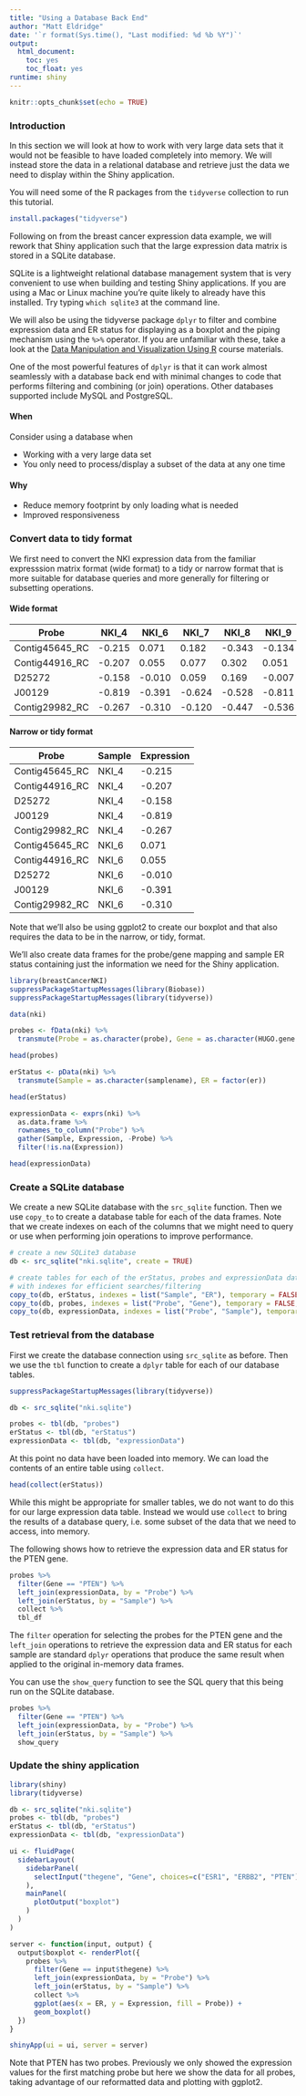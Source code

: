 ```yaml
---
title: "Using a Database Back End"
author: "Matt Eldridge"
date: '`r format(Sys.time(), "Last modified: %d %b %Y")`'
output:
  html_document:
    toc: yes
    toc_float: yes
runtime: shiny
---
```


```r
knitr::opts_chunk$set(echo = TRUE)
```


### Introduction

In this section we will look at how to work with very large data sets that it would not be feasible to have loaded completely into memory. We will instead store the data in a relational database and retrieve just the data we need to display within the Shiny application.

You will need some of the R packages from the `tidyverse` collection to run this tutorial.

```r
install.packages("tidyverse")
```

Following on from the breast cancer expression data example, we will rework that Shiny application such that the large expression data matrix is stored in a SQLite database.

SQLite is a lightweight relational database management system that is very convenient to use when building and testing Shiny applications. If you are using a Mac or Linux machine you're quite likely to already have this installed. Try typing `which sqlite3` at the command line.

We will also be using the tidyverse package `dplyr` to filter and combine expression data and ER status for displaying as a boxplot and the piping mechanism using the `%>%` operator. If you are unfamiliar with these, take a look at the [Data Manipulation and Visualization Using R](http://bioinformatics-core-shared-training.github.io/r-intermediate/) course materials.

One of the most powerful features of `dplyr` is that it can work almost seamlessly with a database back end with minimal changes to code that performs filtering and combining (or join) operations. Other databases supported include MySQL and PostgreSQL.

#### When

Consider using a database when

* Working with a very large data set
* You only need to process/display a subset of the data at any one time

#### Why

* Reduce memory footprint by only loading what is needed
* Improved responsiveness


### Convert data to tidy format

We first need to convert the NKI expression data from the familiar expresssion matrix format (wide format) to a tidy or narrow format that is more suitable for database queries and more generally for filtering or subsetting operations.

#### Wide format

Probe          |  NKI_4 |  NKI_6 |  NKI_7 |  NKI_8 |  NKI_9
---------------|--------|--------|--------|--------|-------
Contig45645_RC | -0.215 |  0.071 |  0.182 | -0.343 | -0.134
Contig44916_RC | -0.207 |  0.055 |  0.077 |  0.302 |  0.051
D25272         | -0.158 | -0.010 |  0.059 |  0.169 | -0.007
J00129         | -0.819 | -0.391 | -0.624 | -0.528 | -0.811
Contig29982_RC | -0.267 | -0.310 | -0.120 | -0.447 | -0.536

#### Narrow or tidy format

Probe          | Sample | Expression
---------------|--------|-----------
Contig45645_RC | NKI_4  |   -0.215
Contig44916_RC | NKI_4  |   -0.207
D25272         | NKI_4  |   -0.158
J00129         | NKI_4  |   -0.819
Contig29982_RC | NKI_4  |   -0.267
Contig45645_RC | NKI_6  |    0.071
Contig44916_RC | NKI_6  |    0.055
D25272         | NKI_6  |   -0.010
J00129         | NKI_6  |   -0.391
Contig29982_RC | NKI_6  |   -0.310

Note that we'll also be using ggplot2 to create our boxplot and that also requires the data to be in the narrow, or tidy, format.

We'll also create data frames for the probe/gene mapping and sample ER status containing just the information we need for the Shiny application.

```r
library(breastCancerNKI)
suppressPackageStartupMessages(library(Biobase))
suppressPackageStartupMessages(library(tidyverse))

data(nki)

probes <- fData(nki) %>%
  transmute(Probe = as.character(probe), Gene = as.character(HUGO.gene.symbol))

head(probes)

erStatus <- pData(nki) %>%
  transmute(Sample = as.character(samplename), ER = factor(er))

head(erStatus)

expressionData <- exprs(nki) %>%
  as.data.frame %>%
  rownames_to_column("Probe") %>%
  gather(Sample, Expression, -Probe) %>%
  filter(!is.na(Expression))

head(expressionData)
```


### Create a SQLite database

We create a new SQLite database with the `src_sqlite` function. Then we use `copy_to` to create a database table for each of the data frames. Note that we create indexes on each of the columns that we might need to query or use when performing join operations to improve performance.

```r
# create a new SQLite3 database
db <- src_sqlite("nki.sqlite", create = TRUE)

# create tables for each of the erStatus, probes and expressionData data frames
# with indexes for efficient searches/filtering
copy_to(db, erStatus, indexes = list("Sample", "ER"), temporary = FALSE, overwrite = TRUE)
copy_to(db, probes, indexes = list("Probe", "Gene"), temporary = FALSE, overwrite = TRUE)
copy_to(db, expressionData, indexes = list("Probe", "Sample"), temporary = FALSE, overwrite = TRUE)
```


### Test retrieval from the database

First we create the database connection using `src_sqlite` as before. Then we use the `tbl` function to create a `dplyr` table for each of our database tables.

```r
suppressPackageStartupMessages(library(tidyverse))

db <- src_sqlite("nki.sqlite")

probes <- tbl(db, "probes")
erStatus <- tbl(db, "erStatus")
expressionData <- tbl(db, "expressionData")
```

At this point no data have been loaded into memory. We can load the contents of an entire table using `collect`.

```r
head(collect(erStatus))
```

While this might be appropriate for smaller tables, we do not want to do this for our large expression data table. Instead we would use `collect` to bring the results of a database query, i.e. some subset of the data that we need to access, into memory.

The following shows how to retrieve the expression data and ER status for the PTEN gene.

```r
probes %>%
  filter(Gene == "PTEN") %>%
  left_join(expressionData, by = "Probe") %>%
  left_join(erStatus, by = "Sample") %>%
  collect %>%
  tbl_df
```

The `filter` operation for selecting the probes for the PTEN gene and the `left_join` operations to retrieve the expression data and ER status for each sample are standard `dplyr` operations that produce the same result when applied to the original in-memory data frames.

You can use the `show_query` function to see the SQL query that this being run on the SQLite database.

```r
probes %>%
  filter(Gene == "PTEN") %>%
  left_join(expressionData, by = "Probe") %>%
  left_join(erStatus, by = "Sample") %>%
  show_query
```


### Update the shiny application

```r
library(shiny)
library(tidyverse)

db <- src_sqlite("nki.sqlite")
probes <- tbl(db, "probes")
erStatus <- tbl(db, "erStatus")
expressionData <- tbl(db, "expressionData")

ui <- fluidPage(
  sidebarLayout(
    sidebarPanel(
      selectInput("thegene", "Gene", choices=c("ESR1", "ERBB2", "PTEN"), selected  = "ESR1")
    ),
    mainPanel(
      plotOutput("boxplot")
    )
  )
)

server <- function(input, output) {
  output$boxplot <- renderPlot({
    probes %>%
      filter(Gene == input$thegene) %>%
      left_join(expressionData, by = "Probe") %>%
      left_join(erStatus, by = "Sample") %>%
      collect %>%
      ggplot(aes(x = ER, y = Expression, fill = Probe)) +
      geom_boxplot()
  })
}

shinyApp(ui = ui, server = server)
```

Note that PTEN has two probes. Previously we only showed the expression values for the first matching probe but here we show the data for all probes, taking advantage of our reformatted data and plotting with ggplot2.
